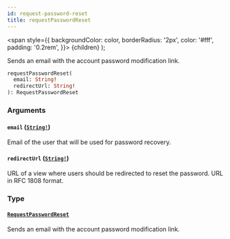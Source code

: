 ```yaml
---
id: request-password-reset
title: requestPasswordReset
---
```


<span
style={{
      backgroundColor: color,
      borderRadius: '2px',
      color: '#fff',
      padding: '0.2rem',
    }}>
{children}
</span>
);

Sends an email with the account password modification link.

```graphql
requestPasswordReset(
  email: String!
  redirectUrl: String!
): RequestPasswordReset

```

### Arguments

#### `email` ([`String!`](/api-reference/scalars/string.mdx))

Email of the user that will be used for password recovery.

#### `redirectUrl` ([`String!`](/api-reference/scalars/string.mdx))

URL of a view where users should be redirected to reset the password. URL in RFC 1808 format.

### Type

#### [`RequestPasswordReset`](/api-reference/objects/request-password-reset.mdx)

Sends an email with the account password modification link.
